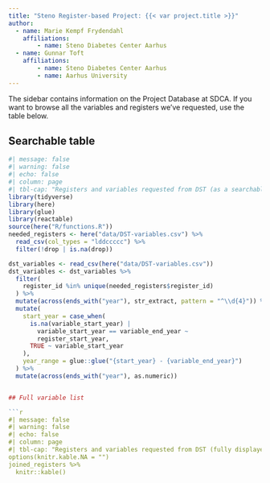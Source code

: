 ```yaml
---
title: "Steno Register-based Project: {{< var project.title >}}"
author:
  - name: Marie Kempf Frydendahl
    affiliations: 
        - name: Steno Diabetes Center Aarhus
  - name: Gunnar Toft
    affiliations: 
        - name: Steno Diabetes Center Aarhus
        - name: Aarhus University
---
```


The sidebar contains information on the Project Database at SDCA. If
you want to browse all the variables and registers we've requested, use
the table below.

## Searchable table

```r
#| message: false
#| warning: false
#| echo: false
#| column: page
#| tbl-cap: "Registers and variables requested from DST (as a searchable table)."
library(tidyverse)
library(here)
library(glue)
library(reactable)
source(here("R/functions.R"))
needed_registers <- here("data/DST-variables.csv") %>%
  read_csv(col_types = "lddccccc") %>%
  filter(!drop | is.na(drop))

dst_variables <- read_csv(here("data/DST-variables.csv"))
dst_variables <- dst_variables %>%
  filter(
    register_id %in% unique(needed_registers$register_id)
  ) %>%
  mutate(across(ends_with("year"), str_extract, pattern = "^\\d{4}")) %>%
  mutate(
    start_year = case_when(
      is.na(variable_start_year) |
        variable_start_year == variable_end_year ~
        register_start_year,
      TRUE ~ variable_start_year
    ),
    year_range = glue::glue("{start_year} - {variable_end_year}")
  ) %>%
  mutate(across(ends_with("year"), as.numeric))


## Full variable list

```r
#| message: false
#| warning: false
#| echo: false
#| column: page
#| tbl-cap: "Registers and variables requested from DST (fully displayed list)."
options(knitr.kable.NA = "")
joined_registers %>% 
  knitr::kable()
```
